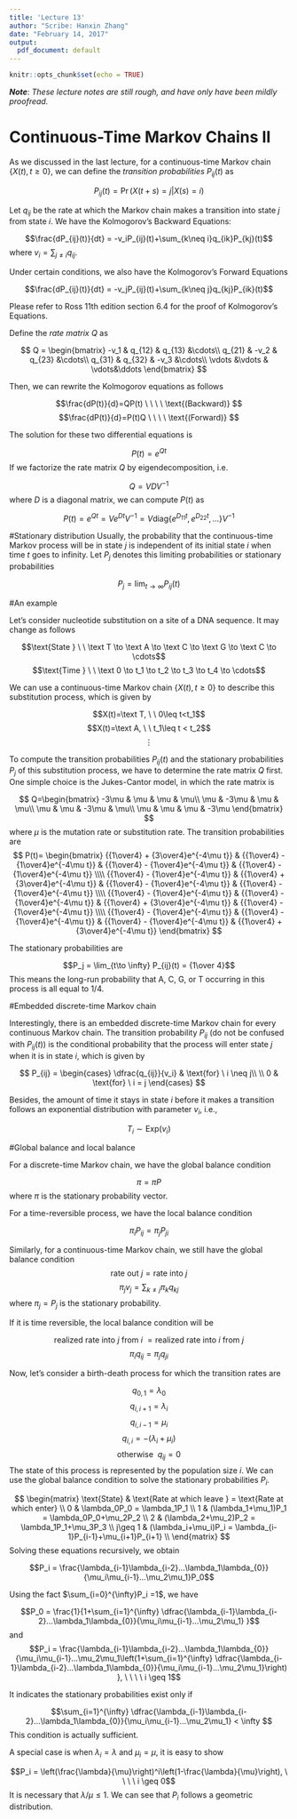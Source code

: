 ```yaml
---
title: 'Lecture 13'
author: "Scribe: Hanxin Zhang"
date: "February 14, 2017"
output:
  pdf_document: default
---
```


```r
knitr::opts_chunk$set(echo = TRUE)
```

<!-- please leave this comment -->
***Note***: *These lecture notes are still rough, and have only have been mildly proofread.*

<!-- feel free to delete content below this line -->
<!-- ------------------------------------------- -->

# Continuous-Time Markov Chains II

As we discussed in the last lecture, for a continuous-time Markov chain $\{X(t),t\geq 0\}$, we can define the $transition \ probabilities \ P_{ij}(t)$ as

$$P_{ij}(t) = \Pr(X(t+s)=j|X(s)=i)$$

Let $q_{ij}$ be the rate at which the Markov chain makes a transition into state $j$ from state $i$. We have the Kolmogorov's Backward Equations:

$$\frac{dP_{ij}(t)}{dt} = -v_iP_{ij}(t)+\sum_{k\neq i}q_{ik}P_{kj}(t)$$
where $v_i = \sum_{j\neq i}q_{ij}$.

Under certain conditions, we also have the Kolmogorov's Forward Equations

$$\frac{dP_{ij}(t)}{dt} = -v_jP_{ij}(t)+\sum_{k\neq j}q_{kj}P_{ik}(t)$$

Please refer to Ross 11th edition section 6.4 for the proof of Kolmogorov's Equations.

Define the $rate \ matrix \ Q$ as

$$
Q = \begin{bmatrix}
-v_1 & q_{12} & q_{13} &\cdots\\
q_{21} & -v_2 & q_{23} &\cdots\\
q_{31} & q_{32} & -v_3 &\cdots\\
\vdots &\vdots & \vdots&\ddots 
\end{bmatrix}
$$


Then, we can rewrite the Kolmogorov equations as follows

$$\frac{dP(t)}{d}=QP(t) \ \ \ \  \text{(Backward)} $$
$$\frac{dP(t)}{d}=P(t)Q \ \ \ \ \text{(Forward)} $$

The solution for these two differential equations is 

$$P(t) = e^{Qt}$$
If we factorize the rate matrix $Q$ by eigendecomposition, i.e.

$$Q=VDV^{-1}$$
where $D$ is a diagonal matrix, we can compute $P(t)$ as 

$$P(t) = e^{Qt} = Ve^{Dt}V^{-1} = V\text{diag}\{e^{D_{11}t},e^{D_{22}t},...\}V^{-1}$$

#Stationary distribution
Usually, the probability that the continuous-time Markov process will be in state  $j$ is independent of its initial state $i$ when time $t$ goes to infinity. Let $P_j$ denotes this limiting probabilities or stationary probabilities 

$$P_j = \lim_{t\to \infty}P_{ij}(t)$$

#An example

Let's consider nucleotide substitution on a site of a DNA sequence. It may change as follows 

$$\text{State } \ \  \text T \to \text A \to \text C \to \text G \to \text C \to \cdots$$
$$\text{Time } \ \  \text 0 \to t_1 \to t_2 \to t_3 \to t_4 \to \cdots$$

We can use a continuous-time Markov chain $\{X(t), t \geq 0\}$ to describe this substitution process, which is given by

$$X(t)=\text T, \ \ 0\leq t<t_1$$
$$X(t)=\text A, \ \ t_1\leq t < t_2$$
$$\vdots$$

To compute the transition probabilities $P_{ij}(t)$ and the stationary probabilities $P_j$ of this substitution process, we have to determine the rate matrix $Q$ first. One simple choice is the Jukes-Cantor model, in which the rate matrix is

$$
Q=\begin{bmatrix}
-3\mu & \mu & \mu & \mu\\
\mu & -3\mu & \mu & \mu\\
\mu & \mu & -3\mu & \mu\\
\mu & \mu & \mu & -3\mu
\end{bmatrix}
$$
where $\mu$ is the mutation rate or substitution rate. The transition probabilities are 
$$
P(t)= \begin{bmatrix} {{1\over4} + {3\over4}e^{-4\mu t}} & {{1\over4} - {1\over4}e^{-4\mu t}} & {{1\over4} - {1\over4}e^{-4\mu t}} & {{1\over4} - {1\over4}e^{-4\mu t}} \\\\ {{1\over4} - {1\over4}e^{-4\mu t}} & {{1\over4} + {3\over4}e^{-4\mu t}} & {{1\over4} - {1\over4}e^{-4\mu t}} & {{1\over4} - {1\over4}e^{-4\mu t}} \\\\ {{1\over4} - {1\over4}e^{-4\mu t}} & {{1\over4} - {1\over4}e^{-4\mu t}} & {{1\over4} + {3\over4}e^{-4\mu t}} & {{1\over4} - {1\over4}e^{-4\mu t}} \\\\ {{1\over4} - {1\over4}e^{-4\mu t}} & {{1\over4} - {1\over4}e^{-4\mu t}} & {{1\over4} - {1\over4}e^{-4\mu t}} & {{1\over4} + {3\over4}e^{-4\mu t}}  \end{bmatrix}
$$

The stationary probabilities are 

$$P_j = \lim_{t\to \infty} P_{ij}(t) = {1\over 4}$$
This means the long-run probability that A, C, G, or T occurring in this process is all equal to $1/4$.

#Embedded discrete-time Markov chain

Interestingly, there is an embedded discrete-time Markov chain for every continuous Markov chain. The transition probability $P_{ij}$ (do not be confused with $P_{ij}(t)$) is the conditional probability that the process will enter state $j$ when it is in state $i$, which is given by

$$
P_{ij} = \begin{cases}
\dfrac{q_{ij}}{v_i} & \text{for} \ i \neq j\\
\\
0 & \text{for} \ i = j
\end{cases}
$$

Besides, the amount of time it stays in state $i$ before it makes a transition follows an exponential distribution with parameter $v_i$, i.e.,

$$T_i \sim \text{Exp}(v_i)$$

#Global balance and local balance

For a discrete-time Markov chain, we have the global balance condition

$$\pi = \pi P $$
where $\pi$ is the stationary probability vector.

For a time-reversible process, we have the local balance condition

$$\pi_iP_{ij} = \pi_jP_{ji}$$

Similarly, for a continuous-time Markov chain, we still have the global balance condition 
$$\text{rate out } j =\text{rate into } j$$
$$\pi_jv_j = \sum_{k\neq j} \pi_kq_{kj}$$
where $\pi_j = P_j$ is the stationary probability. 

If it is time reversible, the local balance condition will be

$$\text{realized rate into \(j\) from \(i\) } =\text{realized rate into \(i\) from \(j\) }$$
$$\pi_iq_{ij}=\pi_jq_{ji} $$

Now, let's consider a birth-death process for which the transition rates are 

$$q_{0,1} = \lambda_0$$
$$q_{i,i+1} = \lambda_i$$
$$q_{i,i-1} = \mu_i$$
$$q_{i,i} = -(\lambda_i+\mu_i)$$
$$\text{otherwise } \ q_{ij} = 0$$
The state of this process is represented by the population size $i$. We can use the global balance condition to solve the stationary probabilities $P_i$. 

$$
\begin{matrix}
  \text{State} & \text{Rate at which leave } = \text{Rate at which enter} \\
  0 & \lambda_0P_0 = \lambda_1P_1 \\
  1 & (\lambda_1+\mu_1)P_1 = \lambda_0P_0+\mu_2P_2 \\
  2 & (\lambda_2+\mu_2)P_2 = \lambda_1P_1+\mu_3P_3 \\
  j\geq 1 &  (\lambda_i+\mu_i)P_i = \lambda_{i-1}P_{i-1}+\mu_{i+1}P_{i+1} \\
\end{matrix}
$$
Solving these equations recursively, we obtain

$$P_i = \frac{\lambda_{i-1}\lambda_{i-2}...\lambda_1\lambda_{0}}{\mu_i\mu_{i-1}...\mu_2\mu_1}P_0$$

Using the fact $\sum_{i=0}^{\infty}P_i =1$, we have

$$P_0 = \frac{1}{1+\sum_{i=1}^{\infty} \dfrac{\lambda_{i-1}\lambda_{i-2}...\lambda_1\lambda_{0}}{\mu_i\mu_{i-1}...\mu_2\mu_1} }$$
and
$$P_i = \frac{\lambda_{i-1}\lambda_{i-2}...\lambda_1\lambda_{0}}{\mu_i\mu_{i-1}...\mu_2\mu_1\left(1+\sum_{i=1}^{\infty} \dfrac{\lambda_{i-1}\lambda_{i-2}...\lambda_1\lambda_{0}}{\mu_i\mu_{i-1}...\mu_2\mu_1}\right) }, \ \ \ \ i \geq 1$$

It indicates the stationary probabilities exist only if 

$$\sum_{i=1}^{\infty} \dfrac{\lambda_{i-1}\lambda_{i-2}...\lambda_1\lambda_{0}}{\mu_i\mu_{i-1}...\mu_2\mu_1} < \infty $$
This condition is actually sufficient.

A special case is when $\lambda_i = \lambda$ and $\mu_i = \mu$, it is easy to show 

$$P_i = \left(\frac{\lambda}{\mu}\right)^i\left(1-\frac{\lambda}{\mu}\right), \ \ \ \ i \geq 0$$
It is necessary that $\lambda/\mu \leq 1$. We can see that $P_i$ follows a geometric distribution.



















